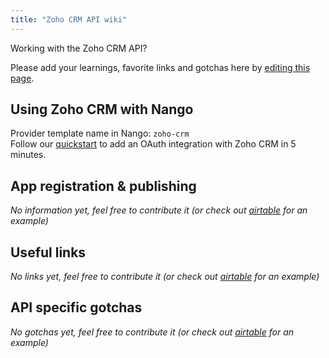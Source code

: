 ```yaml
---
title: "Zoho CRM API wiki"
---
```


Working with the Zoho CRM API?

Please add your learnings, favorite links and gotchas here by [editing this page](https://github.com/nangohq/nango/tree/master/docs/docs/providers/zoho-crm.md).

## Using Zoho CRM with Nango[](#using-zoho-crm-with-nango "Direct link to Using Zoho CRM with Nango")

Provider template name in Nango: `zoho-crm`  
Follow our [quickstart](/quickstart) to add an OAuth integration with Zoho CRM in 5 minutes.

## App registration & publishing[](#app-registration--publishing "Direct link to App registration & publishing")

_No information yet, feel free to contribute it (or check out [airtable](/providers/airtable) for an example)_

## Useful links[](#useful-links "Direct link to Useful links")

_No links yet, feel free to contribute it (or check out [airtable](/providers/airtable) for an example)_

## API specific gotchas[](#api-specific-gotchas "Direct link to API specific gotchas")

_No gotchas yet, feel free to contribute it (or check out [airtable](/providers/airtable) for an example)_